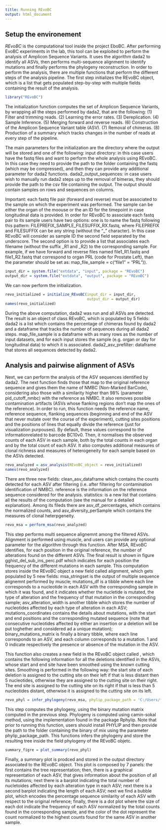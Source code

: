---
title: Running REvoBC
output: html_document
---

## Setup the environement

*REvoBC* is the computational tool inside the project EboBC. After performing EvoBC experiments in the lab, this tool can be exploited to perform the analysis of Amplicon Sequence Variants. 
It uses the algorithm dada2 to identify all ASVs, then performs multi-sequence alignment to identify mutations and finally performs the phylogeny reconstruction.
In order to perform the analysis, there are multiple functions that perform the different steps of the analysis pipeline. 
The first step initializes the REvoBC object, which is a list that gets populated step-by-step with multiple fields containing the result of the analysis. 


```{r}
library("REvoBC")
```

The initialization function computes the set of Amplicon Sequence Variants, by wrapping all the steps performed by dada2, that are the following: 
(1) Filter and trimming reads. 
(2) Learning the error rates. 
(3) Dereplication. 
(4) Sample Inference. 
(5) Merging forward and reverse reads. 
(6) Construction of the Amplicon Sequence Variant table (ASV). 
(7) Removal of chimeras. 
(8) Production of a summary which tracks changes in the number of reads at every step of the pipeline. 

The main parameters for the initialization are the directory where the output will be stored and one of the following: 
input directory: in this case users have the fastq files and want to perform the whole analysis using REvoBC. In this case they need to provide the path to the folder containing the fastq (which may be compressed), and then they can provide any additional parameter for dada2 functions. 
dada2_output_sequences: in case users wish to manually run dada2 steps up to the removal of bimeras, they should provide the path to the csv file containing the output. The output should contain samples on rows and sequences on columns. 

Important: each fastq file pair (forward and reverse) must be associated to the sample on which the experiment was performed. The sample can be either the organ of the moouse or the an ID for the timepoint in case longitudinal data is provided. 
In order for REvoBC to associate each fastq pair to its sample users have two options: 
one is to name the fastq following this pattern: FILEPREFIX_SAMPLE_FILESUFFIX_RX.fastq, where FILEPREFIX and FILESUFFIX can be any string (without the "_" character). In this case REvoBC will consider as sample ID the second field separated by the underscore. 
The second option is to provide a list that associates each filename (without the suffix _R1 and _R2) to the corresponding sample. For example, if we have forward and reverse files named file1_R1.fastq and file1_R2.fastq that correspond to organ PRL (code for Prostate Left), than the parameter should be set as: map_file_sample = c("file1" = "PRL")). 

```{r}
input_dir = system.file("extdata", "input", package = "REvoBC")
output_dir = system.file("extdata", "output", package = "REvoBC")
```

We can now perform the initialization. 

```{r}
revo_initialized = initialize_REvoBC(input_dir = input_dir, 
                                     output_dir = output_dir)
names(revo_initialized)
```

During the above computation, dada2 was run and all ASVs are detected. The result is an object of class REvoBC, which is populated by 5 fields: dada2 is a list which contains the percentage of chimeras found by dada2 and a dataframe that tracks the number of sequences during all dada2 steps. map_file_sample is a dataframe with as many rows as the number of input datasets, and for each input stores the sample (e.g. organ or day for longitudinal data) to which it is associated. 
dada2_asv_prefilter: dataframe that stores all sequences detected by dada2. 

## Analysis and pairwise alignment of ASVs

Next, we can perform the analysis of the ASV sequences identified by dada2. 
The next function finds those that map to the original reference sequence and gives them the name of NMBC (Non-Marked BarCode), considering also those with a similarity higher than 98\% (parameter pid_cutoff_nmbc) with the reference as NMBC. 
It also removes possible contamination artifacts (ASVs whose flanking regions don't map the ones of the reference).
In order to run, this function needs the reference name, reference sequence, flanking sequences (beginning and end of the ASV that never mutate over the course of the experiment),
cutting sites positions and the positions of lines that equally divide the reference (just for visualization purpouses). By default, these values correspond to the informationrelated to
barcode BC10v0.
Then, it normalises the observed counts of each ASV in each sample, both by the total counts in each organ and by the total count of each ASV. 
It also computes additional  measures of clonal richness and measures of heterogeneity for each sample based on the ASVs detected. 

```{r}
revo_analyzed = asv_analysis(REvoBC_object = revo_initialized)
names(revo_analyzed)
```

There are three new fields: clean_asv_dataframe which contains the counts detected for each ASV after filtering (i.e. after filtering for contamination identification of NMBC). 
reference is the information on the reference sequence considered for the analysis. 
statistics: is a new list that contains all the results of the computation (see the manual for a detailed explanation). Among its fileds there are asv_df_percentages, which contains the normalized counts, and asv_diversity_perSample which contains the measures of clonal heterpgeneity. 

```{r}
revo_msa = perform_msa(revo_analyzed)
```

This step performs multi sequence alignemnt among the filtered ASVs. Alignment is performed using muscle, and users can provide any optional parameter for the algorithm through this function.
After MSA, REvoBC identifies, for each position in the original reference, the number of alterations found on the different ASVs. The final result is shown in figure gghist_del_sub_ins_perc.pdf which indicates for each position the frequency of the different mutations in each sample.
This computation stores inside the REvoBC object a new field called alignment, which gets populated by 5 new fields: msa_stringset is the output of multiple sequence alignemnt performed by muscle; mutations_df is a tibble
where each line corresponds to a nucleotide in each ASV with the corresponding sample in which it was found, and it indicates whether the nucletide is mutated, the type of alteration and the frequency of that mutation in the corresponding sample; asv_alteration_width is another tibble
which stores the number of nucleotides affected by each type of alteration in each ASV; mutations_coordinates contains the details about mutations, with the start and end positions and the corresponding mutated sequence (note that consecutive nucleotides affected by either an insertion or a deletion will be put toghether and considered ad a unique mutation);
binary_mutations_matrix is finally a binary tibble, where each line corresponds to an ASV, and each column corresponds to a mutation. 1 and 0 indicate respectively the presence or absence of the mutation in the ASV.

This function also creates a new field in the REvoBC object called \code{smoothed deletions}, which contains the following information for all the deletions identified in the ASVs, whose start and end site have been smoothed using the known cutting sites.
Smoothing is performed in the following way: the start site of each deletion is assigned to the cutting site on their left if that is less distant then 5 nucleotides, otherwise they are assigned to the cutting site on their right. The end site is assigned to the cutting site on its right if that is less than 5 nucleotides distant, otherwise it is assigned to the cutting site
on its left.



```{r eval=FALSE}
revo_phyl = infer_phylogeny(revo_msa, phylip_package_path = 'C:/Users/*/Program Files/phylip-3.698/exe/')
```

This step computes the phylogeny, using the binary mutation matrix computed in the previous step. Phylogeny is computed using camin-sokal method, using the implementation found in the package Rphylip.
Note that prior to running this function, users should install PHYLIP and then provide the path to the folder containing the binary of mix using the parameter phylip_package_path.
This functions infers the phylogeny and store the resulting tree inside the field phylogeny of the REvoBC objetc.

```{r eval=FALSE}
summary_figre = plot_summary(revo_phyl)
```

Finally, a summary plot is prodced and stored in the output directory associated to the REvoBC object. This plot is composed by 7 panels: the first contains the tree representation; then, there is a graphical
representation of each ASV, that gives information about the position of all its mutations; next there is a barplot indicating the total number of nucletoides affected by each alteration type in each ASV;
next there is a second barplot indicating the length of each ASV; next we find a bubble plot, which encodes the percentage sequence similarity of each ASV with respect to the original reference; finally, there is a dot plot
where the size of each dot indicate the frequency of each ASV normalized by the total counts found in the corresponding sample, and the color of the dot represent the count normalized to the highest counts found for the same ASV in another sample.
